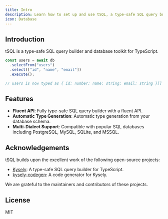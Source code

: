 ```yaml
---
title: Intro
description: Learn how to set up and use tSQL, a type-safe SQL query builder for TypeScript.
icon: Database
---
```


## Introduction

tSQL is a type-safe SQL query builder and database toolkit for TypeScript.

```ts
const users = await db
  .selectFrom("users")
  .select(["id", "name", "email"])
  .execute();

// users is now typed as { id: number; name: string; email: string }[]
```

## Features

- **Fluent API**: Fully type-safe SQL query builder with a fluent API.
- **Automatic Type Generation**: Automatic type generation from your database schema.
- **Multi-Dialect Support**: Compatible with popular SQL databases including PostgreSQL, MySQL, SQLite, and MSSQL.

## Acknowledgements

tSQL builds upon the excellent work of the following open-source projects:

- [Kysely](https://github.com/kysely-org/kysely): A type-safe SQL query builder for TypeScript.
- [kysely-codegen](https://github.com/RobinBlomberg/kysely-codegen): A code generator for Kysely.

We are grateful to the maintainers and contributors of these projects.

## License

MIT
